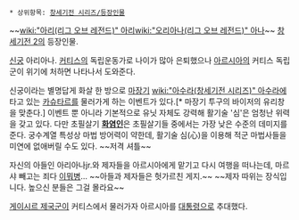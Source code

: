  * 상위항목: [[창세기전 시리즈/등장인물]]

~~[[wiki:"아리(리그 오브 레전드)" 아리]][[wiki:"오리아나(리그 오브 레전드)" 아나]]~~
[[창세기전 2]]의 등장인물.

[[신궁]] 아리아나. [[커티스]]의 독립운동가로 나이가 많아 은퇴했으나 [[아르시아]]의 커티스 독립군이 위기에 처하면 나타나서 도와준다.

신궁이라는 별명답게 화살 한 방으로 [[마장기]] [[wiki:"아수라(창세기전 시리즈)" 아수라]]에 타고 있는 [[카슈타르]]를 물러가게 하는 이벤트가 있다.[* 마장기 투구의 바이저의 유리창을 맞춘다.] 이벤트 뿐 아니라 기본적으로 유닛 자체도 강력해 활기술 '심'은 엄청난 위력을 갖고 있다. 다만 초필살기 '''[[화염인]]'''은 초필살기들 중에서는 가장 낮은 수준의 데미지를 준다. 궁수계열 특성상 마법 방어력이 약한데, 활기술 심(心)을 이용해 적군 마법사들을 미연에 없애버릴 수도 있다. ~~저격 셔틀~~

자신의 아들인 아리아나jr.와 제자들을 아르시아에게 맡기고 다시 여행을 떠나는데, 마르샤 빼고는 죄다 [[이뭐병]]... ~~아들과 제자들은 헛가르친 게지.~~ ~~제자 따위는 장식입니다. 높으신 분들은 그걸 몰라요~~

[[게이시르 제국]]군이 커티스에서 물러가자 아르시아를 [[대통령]]으로 추대했다.
